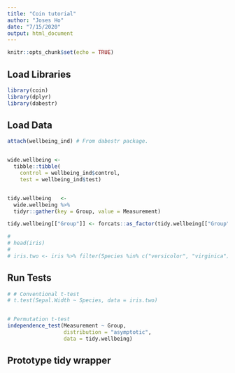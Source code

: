 ```yaml
---
title: "Coin tutorial"
author: "Joses Ho"
date: "7/15/2020"
output: html_document
---
```


```r
knitr::opts_chunk$set(echo = TRUE)
```

## Load Libraries

```r
library(coin)
library(dplyr)
library(dabestr)
```

## Load Data


```r
attach(wellbeing_ind) # From dabestr package.


wide.wellbeing <- 
  tibble::tibble(
    control = wellbeing_ind$control, 
    test = wellbeing_ind$test)


tidy.wellbeing   <- 
  wide.wellbeing %>%
  tidyr::gather(key = Group, value = Measurement)

tidy.wellbeing[["Group"]] <- forcats::as_factor(tidy.wellbeing[["Group"]])

# 
# head(iris)
# 
# iris.two <- iris %>% filter(Species %in% c("versicolor", "virginica"))
```


## Run Tests

```r

# # Conventional t-test
# t.test(Sepal.Width ~ Species, data = iris.two)


# Permutation t-test
independence_test(Measurement ~ Group,
                  distribution = "asymptotic",
                  data = tidy.wellbeing)

```

## Prototype tidy wrapper

```r

```



